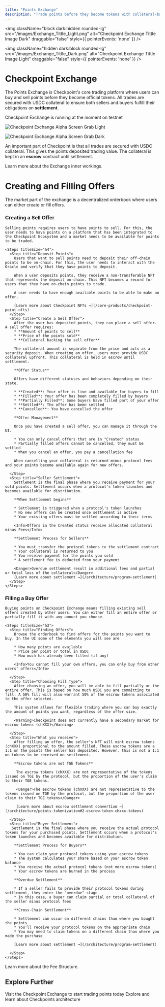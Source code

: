 ```yaml
---
title: "Points Exchange"
description: "Trade points before they become tokens with collateral-backed security"
---
```

<img 
  className="block dark:hidden rounded-lg" 
  src="/images/Exchange_Tittle_Light.png" 
  alt="Checkpoint Exchange Tittle Image Dark"
  draggable="false"
  style={{ pointerEvents: 'none' }}
/>

<img 
  className="hidden dark:block rounded-lg" 
  src="/images/Exchange_Tittle_Dark.png" 
  alt="Checkpoint Exchange Tittle Image Light"
  draggable="false"
  style={{ pointerEvents: 'none' }}
/>

# Checkpoint Exchange

The Points Exchange is Checkpoint's core trading platform where users can buy and sell points before they become official tokens. All trades are secured with USDC collateral to ensure both sellers and buyers fulfill their obligations on **settlement**.

<Note>Checkpoint Exchange is running at the moment on testnet</Note>


<img 
  className="block dark:hidden rounded-lg" 
  src="/images/Exchange_Alphascreen_Light.png" 
  alt="Checkpoint Exchange Alpha Screen Grab Light"
/>

<img 
  className="hidden dark:block rounded-lg" 
  src="/images/Exchange_Alphascreen_dark.png" 
  alt="Checkpoint Exchange Alpha Screen Grab Dark"
/>

An important part of Checkpoint is that all trades are secured with USDC collateral. This gives the points deposited trading value. The collateral is kept in an **escrow** contract until settlement.

<Card title="Market Trading" icon="code" href="/architecture/market-trading" horizontal>
  Learn more about the Exchange inner workings.
</Card>

# Creating and Filling Offers
The market part of the exchange is a decentralized orderbook where users can either create or fill offers.

### Creating a Sell Offer
    Selling points requires users to have points to sell. For this, the user needs to have points on a platform that has been integrated to the Checkpoint Ecosystem and a market needs to be available for points to be traded.
    
    <Steps titleSize="h4">
      <Step title="Deposit Points">
        Users that want to sell points need to deposit their off-chain points to be on-chain. For this, the user needs to interact with the Oracle and verify that they have points to deposit.
      
        When a user deposits points, they receive a non-transferable NFT that represents the deposit on-chain. This NFT becomes a record for users that they have on-chain points to trade.
      
        A user needs to have enough available points to be able to make an offer.

        [Learn more about Checkpoint NFTs →](/core-products/checkpoint-point-nfts)
      </Step>
      <Step title="Create a Sell Offer">
        After the user has deposited points, they can place a sell offer. A sell offer requires:
        * **Amount of points to sell**
        * **Price of the points sold**
        * **Collateral backing the sell offer**

        The collateral amount is separate from the price and acts as a security deposit. When creating an offer, users must provide USDC collateral upfront. This collateral is held in escrow until settlement.

        **Offer Status**

        Offers have different statuses and behaviors depending on their state.

        * **Created**: Your offer is live and available for buyers to fill
        * **Filled**: Your offer has been completely filled by buyers
        * **Partially Filled**: Some buyers have filled part of your offer
        * **Settled**: The offer has been settled
        * **Cancelled**: You have cancelled the offer

        **Offer Management**

        Once you have created a sell offer, you can manage it through the UI.

        * You can only cancel offers that are in "Created" status
        * Partially filled offers cannot be cancelled, they must be settled
        * When you cancel an offer, you pay a cancellation fee
        
        When cancelling your collateral is returned minus protocol fees and your points become available again for new offers.

      </Step>
      <Step title="Seller Settlement">
        Settlement is the final phase where you receive payment for your sold points. Settlement occurs when a protocol's token launches and becomes available for distribution.
      
        **When Settlement begins**

        * Settlement is triggered when a protocol's token launches
        * No new offers can be created once settlement is active
        * Your existing offers must be settled according to their terms
        
        <Info>Offers in the Created status receive allocated collateral minus Fees</Info>
       
        **Settlement Process for Sellers**

        * You must transfer the protocol tokens to the settlement contract
        * Your collateral is returned to you
        * You receive payment for the points you sold
        * A settlement fee is deducted from your payment

        <Danger>Overdue settlement result in additional fees and partial or total loss of the collateral</Danger>
        [Learn more about settlement →](/architecture/program-settlement)
      </Step>
    </Steps>

### Filling a Buy Offer
    Buying points on Checkpoint Exchange means filling existing sell offers created by other users. You can either fill an entire offer or partially fill it with any amount you choose.
    
    <Steps titleSize="h3">
      <Step title="Finding Offers">
        Browse the orderbook to find offers for the points you want to buy. In the UI some of the elements you will see are

        * How many points are available
        * Price per point or total in USDC
        * How much has already been filled (if any)

        <Info>You cannot fill your own offers, you can only buy from other users' offers</Info>
      
      </Step>
      <Step title="Choosing Fill Type">
        After choosing an offer, you will be able to fill partially or the entire offer. This is based on how much USDC you are committing to fill. A 50% fill will also warrant 50% of the escrow tokens associated to the offer selected.
        
        This system allows for flexible trading where you can buy exactly the amount of points you want, regardless of the offer size.

        <Warning>Checkpoint does not currently have a secondary market for escrow tokens (chXXX)</Warning>

      </Step>
      <Step title="What you receive">
        After filling an offer, the seller's NFT will mint escrow tokens (chXXX) proportional to the amount filled. These escrow tokens are a 1:1 on the points the seller has deposited. However, this is not a 1:1 on tokens to be received on settlement.
        
        **Escrow tokens are not TGE Tokens**

         The escrow tokens (chXXX) are not representative of the tokens issued on TGE by the protocol, but the proportion of the user's claim to their TGE tokens.

         <Danger>The escrow tokens (chXXX) are not representative to the tokens issued on TGE by the protocol, but the proportion of the user claim to their TGE tokens</Danger>
         
         [Learn more about escrow settlement convertion →](/architecture/points-tokenization#2-escrow-token-chxxx-tokens)

      </Step>
      <Step title="Buyer Settlement">
       Settlement is the final phase where you receive the actual protocol tokens for your purchased points. Settlement occurs when a protocol's token launches and becomes available for distribution.
       
        **Settlement Process for Buyers**

        * You can claim your protocol tokens using your escrow tokens
        * The system calculates your share based on your escrow token balance
        * You receive the actual protocol tokens (not more escrow tokens)
        * Your escrow tokens are burned in the process

        **Overdue Settlement**

        * If a seller fails to provide their protocol tokens during settlement, they enter the "overdue" stage
        * In this case, a buyer can claim partial or total collateral of the seller minus protocol fees
        
        **Cross-Chain Settlement**

        * Settlement can occur on different chains than where you bought the points
        * You'll receive your protocol tokens on the appropriate chain
        * You may need to claim tokens on a different chain than where you made the purchase

        [Learn more about settlement →](/architecture/program-settlement)

      </Step>
    </Steps>

<Card title="Checkpoint Exchange Fees " icon="vault" href="/architecture/market-trading#fee-structure" horizontal>
  Learn more about the Fee Structure.
</Card>

## Explore Further

<CardGroup cols={2}>
  <Card title="Check it out" icon="link" href="https://checkpoint.exchange">
    Visit the Checkpoint Exchange to start trading points today
  </Card>
  <Card title="Get more technical" icon="code" href="/architecture">
    Explore and learn about Checkpoints architecture
  </Card>
</CardGroup>
